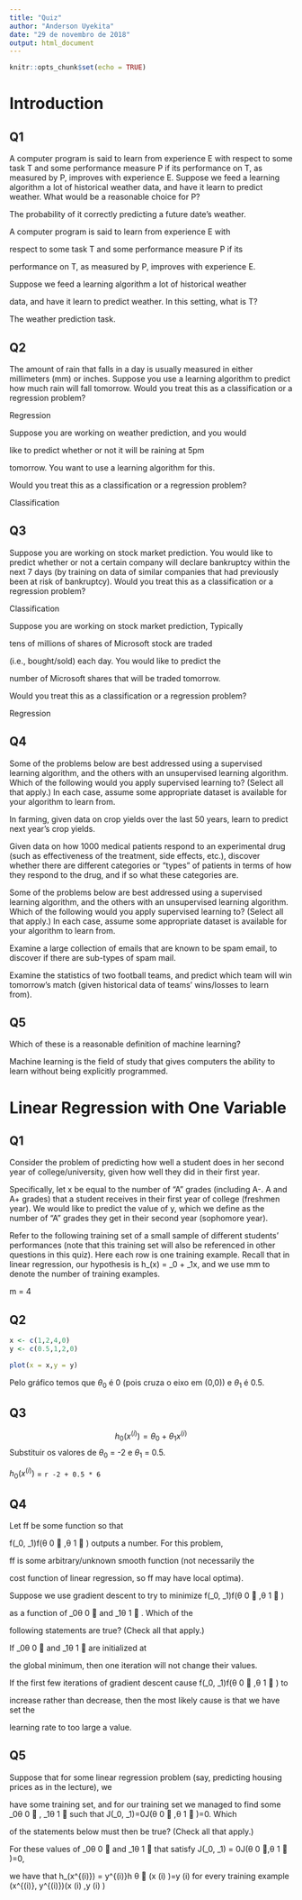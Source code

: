 ```yaml
---
title: "Quiz"
author: "Anderson Uyekita"
date: "29 de novembro de 2018"
output: html_document
---
```


```r
knitr::opts_chunk$set(echo = TRUE)
```

# Introduction

## Q1

A computer program is said to learn from experience E with respect to some task T and some performance measure P if its performance on T, as measured by P, improves with experience E. Suppose we feed a learning algorithm a lot of historical weather data, and have it learn to predict weather. What would be a reasonable choice for P?

The probability of it correctly predicting a future date's weather.

A computer program is said to learn from experience E with

respect to some task T and some performance measure P if its

performance on T, as measured by P, improves with experience E.

Suppose we feed a learning algorithm a lot of historical weather

data, and have it learn to predict weather. In this setting, what is T?

The weather prediction task.









## Q2

The amount of rain that falls in a day is usually measured in either millimeters (mm) or inches. Suppose you use a learning algorithm to predict how much rain will fall tomorrow. Would you treat this as a classification or a regression problem?

Regression

Suppose you are working on weather prediction, and you would

like to predict whether or not it will be raining at 5pm

tomorrow. You want to use a learning algorithm for this.

Would you treat this as a classification or a regression problem?

Classification

## Q3

Suppose you are working on stock market prediction. You would like to predict whether or not a certain company will declare bankruptcy within the next 7 days (by training on data of similar companies that had previously been at risk of bankruptcy). Would you treat this as a classification or a regression problem?

Classification

Suppose you are working on stock market prediction, Typically

tens of millions of shares of Microsoft stock are traded

(i.e., bought/sold) each day. You would like to predict the

number of Microsoft shares that will be traded tomorrow.

Would you treat this as a classification or a regression problem?

Regression

## Q4

Some of the problems below are best addressed using a supervised learning algorithm, and the others with an unsupervised learning algorithm. Which of the following would you apply supervised learning to? (Select all that apply.) In each case, assume some appropriate dataset is available for your algorithm to learn from.

In farming, given data on crop yields over the last 50 years, learn to predict next year's crop yields.

Given data on how 1000 medical patients respond to an experimental drug (such as effectiveness of the treatment, side effects, etc.), discover whether there are different categories or "types" of patients in terms of how they respond to the drug, and if so what these categories are.

Some of the problems below are best addressed using a supervised learning algorithm, and the others with an unsupervised learning algorithm. Which of the following would you apply supervised learning to? (Select all that apply.) In each case, assume some appropriate dataset is available for your algorithm to learn from.


Examine a large collection of emails that are known to be spam email, to discover if there are sub-types of spam mail.


Examine the statistics of two football teams, and predict which team will win tomorrow's match (given historical data of teams' wins/losses to learn from).




## Q5

Which of these is a reasonable definition of machine learning?

Machine learning is the field of study that gives computers the ability to learn without being explicitly programmed.




# Linear Regression with One Variable

## Q1

Consider the problem of predicting how well a student does in her second year of college/university, given how well they did in their first year.

Specifically, let x be equal to the number of "A" grades (including A-. A and A+ grades) that a student receives in their first year of college (freshmen year). We would like to predict the value of y, which we define as the number of "A" grades they get in their second year (sophomore year).

Refer to the following training set of a small sample of different students' performances (note that this training set will also be referenced in other questions in this quiz). Here each row is one training example. Recall that in linear regression, our hypothesis is h_\theta(x) = \theta_0 + \theta_1x, and we use mm to denote the number of training examples.


m = 4

## Q2

```r
x <- c(1,2,4,0)
y <- c(0.5,1,2,0)

plot(x = x,y = y)


```

Pelo gráfico temos que $\theta_0$ é 0 (pois cruza o eixo em (0,0)) e $\theta_1$ é 0.5.

## Q3

$$h_0(x^{(i)}) = \theta_0 + \theta_1 x^{(i)}$$
Substituir os valores de $\theta_0$ = -2 e $\theta_1$ = 0.5.

$h_0(x^{(i)})$ = `r -2 + 0.5 * 6`

## Q4

Let ff be some function so that

f(\theta_0, \theta_1)f(θ 
0
	 ,θ 
1
	 ) outputs a number. For this problem,

ff is some arbitrary/unknown smooth function (not necessarily the

cost function of linear regression, so ff may have local optima).

Suppose we use gradient descent to try to minimize f(\theta_0, \theta_1)f(θ 
0
	 ,θ 
1
	 )

as a function of \theta_0θ 
0
	  and \theta_1θ 
1
	 . Which of the

following statements are true? (Check all that apply.)



If \theta_0θ 
0
	  and \theta_1θ 
1
	  are initialized at

the global minimum, then one iteration will not change their values.

If the first few iterations of gradient descent cause f(\theta_0, \theta_1)f(θ 
0
	 ,θ 
1
	 ) to

increase rather than decrease, then the most likely cause is that we have set the

learning rate \alphaα to too large a value.


## Q5

Suppose that for some linear regression problem (say, predicting housing prices as in the lecture), we

have some training set, and for our training set we managed to find some \theta_0θ 
0
	 , \theta_1θ 
1
	  such that J(\theta_0, \theta_1)=0J(θ 
0
	 ,θ 
1
	 )=0. Which

of the statements below must then be true? (Check all that apply.)


For these values of \theta_0θ 
0
	  and \theta_1θ 
1
	  that satisfy J(\theta_0, \theta_1) = 0J(θ 
0
	 ,θ 
1
	 )=0,

we have that h_\theta(x^{(i)}) = y^{(i)}h 
θ
	 (x 
(i)
 )=y 
(i)
  for every training example (x^{(i)}, y^{(i)})(x 
(i)
 ,y 
(i)
 )





